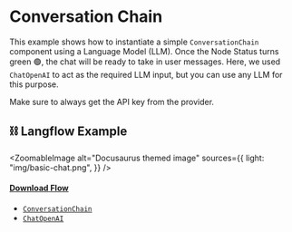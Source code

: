 
# Conversation Chain

This example shows how to instantiate a simple `ConversationChain` component using a Language Model (LLM). Once the Node Status turns green 🟢, the chat will be ready to take in user messages. Here, we used `ChatOpenAI` to act as the required LLM input, but you can use any LLM for this purpose.

<Admonition type="info">

Make sure to always get the API key from the provider.

</Admonition>

## ⛓️ Langflow Example


<ZoomableImage
  alt="Docusaurus themed image"
  sources={{
    light: "img/basic-chat.png",
  }}
/>

#### <a target="\_blank" href="json_files/Basic_Chat.json" download>Download Flow</a>

<Admonition type="note" title="LangChain Components 🦜🔗">

- [`ConversationChain`](https://python.langchain.com/docs/modules/chains/)
- [`ChatOpenAI`](https://python.langchain.com/docs/modules/model_io/models/chat/integrations/openai)

</Admonition>
